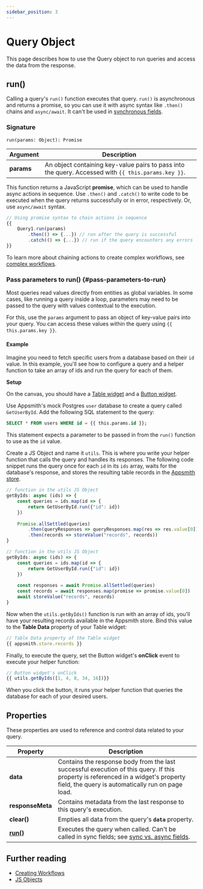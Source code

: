 ```yaml
---
sidebar_position: 3
---
```


# Query Object

This page describes how to use the Query object to run queries and access the data from the response.

## run()

Calling a query's `run()` function executes that query. `run()` is asynchronous and returns a promise, so you can use it with async syntax like `.then()` chains and `async/await`. It can't be used in [synchronous fields](/core-concepts/writing-code/workflows#display-data-from-async-js-function).

### Signature

```
run(params: Object): Promise
```

| Argument      | Description                                                                                         |
| ------------- | --------------------------------------------------------------------------------------------------- |
| **params**    | An object containing key-value pairs to pass into the query. Accessed with `{{ this.params.key }}`. |


This function returns a JavaScript **promise**, which can be used to handle async actions in sequence. Use `.then()` and `.catch()` to write code to be executed when the query returns successfully or in error, respectively. Or, use `async/await` syntax.

```javascript
// Using promise syntax to chain actions in sequence
{{
    Query1.run(params)
        .then(() => {...}) // run after the query is successful
        .catch(() => {...}) // run if the query encounters any errors
}}
```

To learn more about chaining actions to create complex workflows, see [complex workflows](/core-concepts/writing-code/workflows#complex-workflows).

### Pass parameters to run() {#pass-parameters-to-run}

Most queries read values directly from entities as global variables. In some cases, like running a query inside a loop, parameters may need to be passed to the query with values contextual to the execution.

For this, use the `params` argument to pass an object of key-value pairs into your query. You can access these values within the query using `{{ this.params.key }}`.

#### Example

Imagine you need to fetch specific users from a database based on their `id` value. In this example, you'll see how to configure a query and a helper function to take an array of ids and run the query for each of them.

**Setup**

On the canvas, you should have a [Table widget](/reference/widgets/table) and a [Button widget](/reference/widgets/button).

Use Appsmith's mock Postgres `user` database to create a query called `GetUserById`. Add the following SQL statement to the query:

```sql
SELECT * FROM users WHERE id = {{ this.params.id }};
```

This statement expects a parameter to be passed in from the `run()` function to use as the `id` value.

Create a JS Object and name it `utils`. This is where you write your helper function that calls the query and handles its responses. The following code snippet runs the query once for each `id` in its `ids` array, waits for the database's response, and stores the resulting table records in the [Appsmith store](/reference/appsmith-framework/widget-actions/store-value).

<!-- You cannot indent these MDX tags or their content. It breaks the page. -->
<Tabs queryString="run-style">
<TabItem label="Promise chains" value="promise-chains">

```javascript
// function in the utils JS Object
getByIds: async (ids) => {
    const queries = ids.map(id => {
        return GetUserById.run({"id": id})
    })
    
    Promise.allSettled(queries)
        .then(queryResponses => queryResponses.map(res => res.value[0]))
        .then(records => storeValue("records", records))
}
```

</TabItem>
<TabItem label="async/await" value="async-await">

```javascript
// function in the utils JS Object
getByIds: async (ids) => {
    const queries = ids.map(id => {
        return GetUserById.run({"id": id})
    })
    
    const responses = await Promise.allSettled(queries)
    const records = await responses.map(promise => promise.value[0])
    await storeValue("records", records)
}
```

</TabItem>
</Tabs>

Now when the `utils.getByIds()` function is run with an array of ids, you'll have your resulting records available in the Appsmith store. Bind this value to the **Table Data** property of your Table widget:

```javascript
// Table Data property of the Table widget
{{ appsmith.store.records }}
```

Finally, to execute the query, set the Button widget's **onClick** event to execute your helper function:

```javascript
// Button widget's onClick
{{ utils.getByIds([1, 4, 8, 34, 16])}}
```

When you click the button, it runs your helper function that queries the database for each of your desired users.

## Properties

These properties are used to reference and control data related to your query.

| Property         | Description                                                                                  |
| ---------------- | -------------------------------------------------------------------------------------------- |
| **data**         | Contains the response body from the last successful execution of this query. If this property is referenced in a widget's property field, the query is automatically run on page load. |
| **responseMeta** | Contains metadata from the last response to this query's execution.                          |
| **clear()**      | Empties all data from the query's **`data`** property.                                       |
| [**run()**](#signature) | Executes the query when called. Can't be called in sync fields; see [sync vs. async fields](/core-concepts/writing-code/workflows#display-data-from-async-js-function). |

## Further reading

- [Creating Workflows](https://docs.appsmith.com/core-concepts/writing-code/workflows#complex-workflows)
- [JS Objects](/core-concepts/writing-code/javascript-editor-beta)